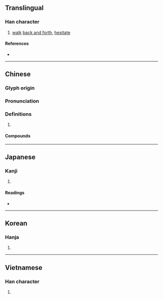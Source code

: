 {{character info/new}}
==Translingual==

===Han character===
{{Han char|rn=60|rad=彳|as=08|sn=11|four=21211|canj=HOLMY|ids=⿰彳非}}

# [[walk]] [[back and forth]], [[hesitate]]

====References====
* {{Han ref|kx=0368.040|dkj=10141|dj=0692.030|hdz=20827.110|uh=5F98|ud=24472|bh=B172|bd=45426}}

----

==Chinese==
{{zh-forms}}

===Glyph origin===
{{Han etym}}

===Pronunciation===
{{zh-pron
|m=pái
|c=pui4
|mn=pâi
|mc=y
|oc=y
|cat=
}}

===Definitions===
{{zh-hanzi}}

# {{rfdef|zh}}

====Compounds====
{{zh-der|弭節徘徊|徘徊|徘徊歧路}}

----

==Japanese==

===Kanji===
{{ja-kanji|grade=|rs=彳08}}

# {{defn|lang=ja|sort=彳08}}

====Readings====
* {{ja-readings|on=[[はい]] (hai)|kun=[[さまよう]] (samayou)}}

----

==Korean==

===Hanja===
{{ko-hanja|hangeul=배|eumhun=|rv=bae|mr=pae|y=pay}}

# {{defn|lang=ko|sort=彳08}}

----

==Vietnamese==

===Han character===
{{vi-hantu|[[bồi]]|rs=彳08}}

# {{defn|lang=vi|sort=彳08}}